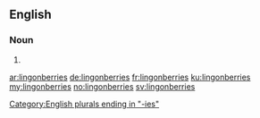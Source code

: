==English==

===Noun===
{{head|en|noun plural form}}

# {{plural of|lingonberry|lang=en}}

[[Category:English plurals ending in "-ies"]]

[[ar:lingonberries]]
[[de:lingonberries]]
[[fr:lingonberries]]
[[ku:lingonberries]]
[[my:lingonberries]]
[[no:lingonberries]]
[[sv:lingonberries]]